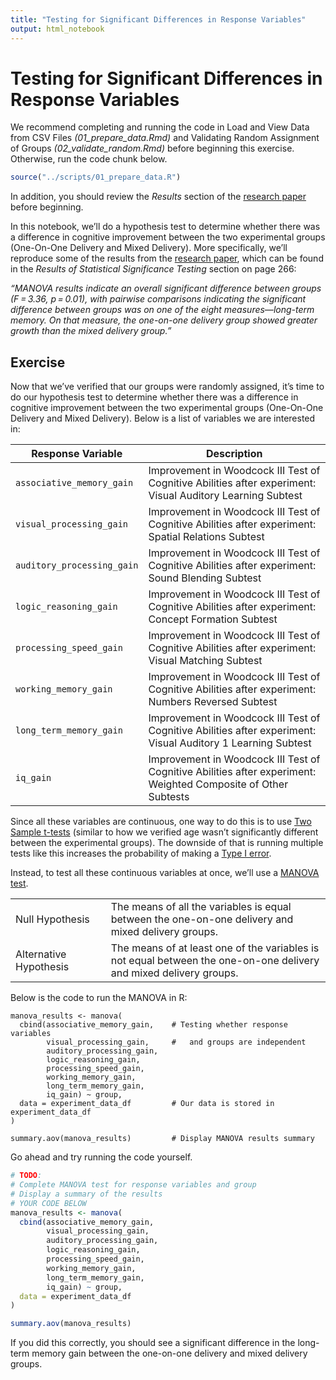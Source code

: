 ```yaml
---
title: "Testing for Significant Differences in Response Variables"
output: html_notebook
---
```


# Testing for Significant Differences in Response Variables

We recommend completing and running the code in Load and View Data from CSV Files *(01_prepare_data.Rmd)* and Validating Random Assignment of Groups *(02_validate_random.Rmd)* before beginning this exercise. Otherwise, run the code chunk below.

```r
source("../scripts/01_prepare_data.R")
```

In addition, you should review the *Results* section of the [research paper](https://rdcu.be/c3NWc) before beginning.

In this notebook, we'll do a hypothesis test to determine whether there was a difference in cognitive improvement between the two experimental groups (One-On-One Delivery and Mixed Delivery). More specifically, we'll reproduce some of the results from the [research paper](https://rdcu.be/c3NWc), which can be found in the *Results of Statistical Significance Testing* section on page 266:

*"MANOVA results indicate an overall significant difference between groups (F = 3.36, p = 0.01), with pairwise comparisons indicating the significant difference between groups was on one of the eight measures---long-term memory. On that measure, the one-on-one delivery group showed greater growth than the mixed delivery group."*

## Exercise

Now that we've verified that our groups were randomly assigned, it's time to do our hypothesis test to determine whether there was a difference in cognitive improvement between the two experimental groups (One-On-One Delivery and Mixed Delivery). Below is a list of variables we are interested in:

| Response Variable          | Description                                                                                                    |
|-----------------|-------------------------------------------------------|
| `associative_memory_gain`  | Improvement in Woodcock III Test of Cognitive Abilities after experiment: Visual Auditory Learning Subtest     |
| `visual_processing_gain`   | Improvement in Woodcock III Test of Cognitive Abilities after experiment: Spatial Relations Subtest            |
| `auditory_processing_gain` | Improvement in Woodcock III Test of Cognitive Abilities after experiment: Sound Blending Subtest               |
| `logic_reasoning_gain`     | Improvement in Woodcock III Test of Cognitive Abilities after experiment: Concept Formation Subtest            |
| `processing_speed_gain`    | Improvement in Woodcock III Test of Cognitive Abilities after experiment: Visual Matching Subtest              |
| `working_memory_gain`      | Improvement in Woodcock III Test of Cognitive Abilities after experiment: Numbers Reversed Subtest             |
| `long_term_memory_gain`    | Improvement in Woodcock III Test of Cognitive Abilities after experiment: Visual Auditory 1 Learning Subtest   |
| `iq_gain`                  | Improvement in Woodcock III Test of Cognitive Abilities after experiment: Weighted Composite of Other Subtests |

Since all these variables are continuous, one way to do this is to use [Two Sample t-tests](https://www.statology.org/two-sample-t-test/) (similar to how we verified age wasn't significantly different between the experimental groups). The downside of that is running multiple tests like this increases the probability of making a [Type I error](https://www.simplypsychology.org/type_I_and_type_II_errors.html).

Instead, to test all these continuous variables at once, we'll use a [MANOVA test](https://www.statistics.com/glossary/multiple-analysis-of-variance-manova/).

|                        |                                                                                                                    |
|----------------------|--------------------------------------------------|
| Null Hypothesis        | The means of all the variables is equal between the one-on-one delivery and mixed delivery groups.                 |
| Alternative Hypothesis | The means of at least one of the variables is not equal between the one-on-one delivery and mixed delivery groups. |

Below is the code to run the MANOVA in R:

    manova_results <- manova(
      cbind(associative_memory_gain,    # Testing whether response variables
            visual_processing_gain,     #   and groups are independent
            auditory_processing_gain,
            logic_reasoning_gain,
            processing_speed_gain,
            working_memory_gain,
            long_term_memory_gain,
            iq_gain) ~ group,           
      data = experiment_data_df         # Our data is stored in experiment_data_df
    )

    summary.aov(manova_results)         # Display MANOVA results summary

Go ahead and try running the code yourself.

```r
# TODO: 
# Complete MANOVA test for response variables and group
# Display a summary of the results
# YOUR CODE BELOW
manova_results <- manova(
  cbind(associative_memory_gain,
        visual_processing_gain,
        auditory_processing_gain,
        logic_reasoning_gain,
        processing_speed_gain,
        working_memory_gain,
        long_term_memory_gain,
        iq_gain) ~ group,           
  data = experiment_data_df
)

summary.aov(manova_results)
```

If you did this correctly, you should see a significant difference in the long-term memory gain between the one-on-one delivery and mixed delivery groups.
